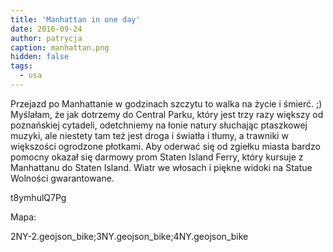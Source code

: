 ```yaml
---
title: 'Manhattan in one day'
date: 2016-09-24
author: patrycja
caption: manhattan.png
hidden: false
tags:
  - usa
---
```


Przejazd po Manhattanie w godzinach szczytu to walka na życie i śmierć. ;) Myślałam, że jak dotrzemy do Central Parku, który jest trzy razy większy od poznańskiej cytadeli, odetchniemy na łonie natury słuchając ptaszkowej muzyki, ale niestety tam też jest droga i światła i tłumy, a trawniki w większości ogrodzone płotkami. Aby oderwać się od zgiełku miasta bardzo pomocny okazał się darmowy prom Staten Island Ferry, który kursuje z Manhattanu do Staten Island. Wiatr we włosach i piękne widoki na Statue Wolności gwarantowane.

<youtube>t8ymhulQ7Pg</youtube>

Mapa:

<gpx zoom={8}>2NY-2.geojson_bike;3NY.geojson_bike;4NY.geojson_bike</gpx>
